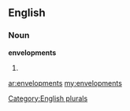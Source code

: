 ==English==

===Noun===
'''envelopments'''

# {{plural of|[[envelopment]]}}

[[Category:English plurals]]

[[ar:envelopments]]
[[my:envelopments]]